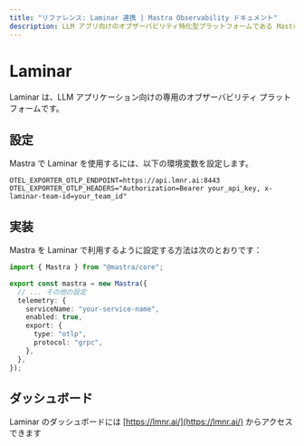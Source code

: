 ```yaml
---
title: "リファレンス: Laminar 連携 | Mastra Observability ドキュメント"
description: LLM アプリ向けのオブザーバビリティ特化型プラットフォームである Mastra と Laminar を連携するためのドキュメント。
---
```


# Laminar

Laminar は、LLM アプリケーション向けの専用のオブザーバビリティ プラットフォームです。

## 設定

Mastra で Laminar を使用するには、以下の環境変数を設定します。

```env
OTEL_EXPORTER_OTLP_ENDPOINT=https://api.lmnr.ai:8443
OTEL_EXPORTER_OTLP_HEADERS="Authorization=Bearer your_api_key, x-laminar-team-id=your_team_id"
```


## 実装

Mastra を Laminar で利用するように設定する方法は次のとおりです：

```typescript
import { Mastra } from "@mastra/core";

export const mastra = new Mastra({
  // ... その他の設定
  telemetry: {
    serviceName: "your-service-name",
    enabled: true,
    export: {
      type: "otlp",
      protocol: "grpc",
    },
  },
});
```


## ダッシュボード

Laminar のダッシュボードには [https://lmnr.ai/](https://lmnr.ai/) からアクセスできます